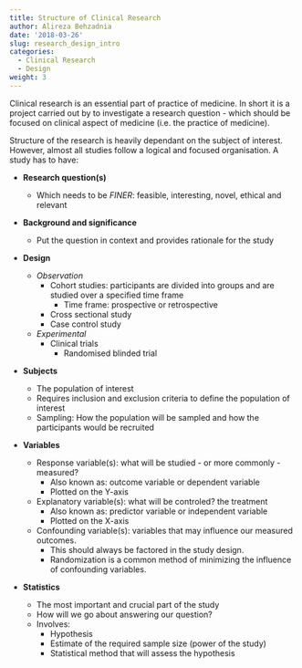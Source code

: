 ```yaml
---
title: Structure of Clinical Research
author: Alireza Behzadnia
date: '2018-03-26'
slug: research_design_intro
categories:
  - Clinical Research
  - Design
weight: 3
---
```


Clinical research is an essential part of practice of medicine. In short it is a project carried out by to investigate a research question - which should be focused on clinical aspect of medicine (i.e. the practice of medicine).

Structure of the research is heavily dependant on the subject of interest. However, almost all studies follow a logical and focused organisation. A study has to have:

  - **Research question(s)**
  
    - Which needs to be *FINER*: feasible, interesting, novel, ethical and relevant
    
  - **Background and significance**
  
    - Put the question in context and provides rationale for the study
    
  - **Design**
  
    - *Observation*
      - Cohort studies: participants are divided into groups and are studied over a specified time frame
        - Time frame: prospective or retrospective
      - Cross sectional study
      - Case control study
        
    - *Experimental*
      - Clinical trials
        - Randomised blinded trial
  
  - **Subjects**
  
    - The population of interest
    - Requires inclusion and exclusion criteria to define the population of interest
    - Sampling: How the population will be sampled and how the participants would be recruited
    
  - **Variables**
  
    - Response variable(s): what will be studied - or more commonly - measured?
      - Also known as: outcome variable or dependent variable
      - Plotted on the Y-axis
    - Explanatory variable(s): what will be controled? the treatment
      - Also known as: predictor variable or independent variable
      - Plotted on the X-axis
    - Confounding variable(s): variables that may influence our measured outcomes.
      - This should always be factored in the study design. 
      - Randomization is a common method of minimizing the influence of confounding variables.
      
  - **Statistics**
  
    - The most important and crucial part of the study
    - How will we go about answering our question?
    - Involves: 
      - Hypothesis
      - Estimate of the required sample size (power of the study)
      - Statistical method that will assess the hypothesis


